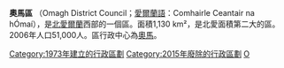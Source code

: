 {{NI_district |
  district_name = Omagh District |
  alt_name      = Comhairle Ceantair na hÓmaí |
  district_map  = [[File:NorthernIrelandOmagh.png|File:NorthernIrelandOmagh.png]] |
  area_rank     = 2nd |
  district_area = [[1_E9_m²|1,130]] |
  district_HQ   = [[Omagh|Omagh]] |
  district_iso  = GB-OMH |
  district_ons  = 95K |
<!-- Fetch dynamic statistics from Template:PopLookupNI -->
  protestant_pc = 29.7% |
  catholic_pc   = 69.1% |
  web_address   = <!-- 檔案不存在 [[File:Omagharms.PNG|centre]] --><br />http://www.omagh.gov.uk |
  district_MPs  = [[Pat_Doherty|Pat Doherty]] |
}}
'''奧馬區''' （Omagh District Council；[[愛爾蘭語|愛爾蘭語]]：Comhairle Ceantair na hÓmaí），是[[北愛爾蘭|北愛爾蘭]]西部的一個區。面積1,130 km²，是北愛面積第二大的區。2006年人口51,000人。區行政中心為[[奧馬|奧馬]]。

[[Category:1973年建立的行政區劃|Category:1973年建立的行政區劃]]
[[Category:2015年廢除的行政區劃|Category:2015年廢除的行政區劃]]
[[Category:北爱尔兰行政区划史|O]]